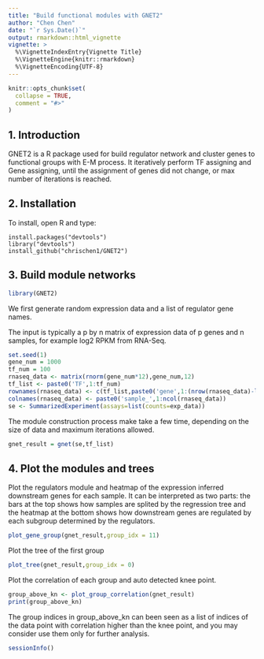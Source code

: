 ```yaml
---
title: "Build functional modules with GNET2"
author: "Chen Chen"
date: "`r Sys.Date()`"
output: rmarkdown::html_vignette
vignette: >
  %\VignetteIndexEntry{Vignette Title}
  %\VignetteEngine{knitr::rmarkdown}
  %\VignetteEncoding{UTF-8}
---
```


```r
knitr::opts_chunk$set(
  collapse = TRUE,
  comment = "#>"
)
```

## 1. Introduction
GNET2 is a R package used for build regulator network and cluster genes to functional groups with E-M process.
It iteratively perform TF assigning and Gene assigning, until the assignment of genes did not change, or max number of iterations is reached.

## 2. Installation
To install, open R and type:
```
install.packages("devtools")
library("devtools")
install_github("chrischen1/GNET2")
```

## 3. Build module networks
```r
library(GNET2)
```

We first generate random expression data and a list of regulator gene names. 

The input is typically a p by n matrix of expression data of p genes and n samples, for example log2 RPKM from RNA-Seq.

```r
set.seed(1)
gene_num = 1000
tf_num = 100
rnaseq_data <- matrix(rnorm(gene_num*12),gene_num,12)
tf_list <- paste0('TF',1:tf_num)
rownames(rnaseq_data) <- c(tf_list,paste0('gene',1:(nrow(rnaseq_data)-length(tf_list))))
colnames(rnaseq_data) <- paste0('sample_',1:ncol(rnaseq_data))
se <- SummarizedExperiment(assays=list(counts=exp_data))
```


The module construction process make take a few time, depending on the size of data and maximum iterations allowed. 

```r
gnet_result = gnet(se,tf_list)
```

## 4. Plot the modules and trees
Plot the regulators module and heatmap of the expression inferred downstream genes for each sample. It can be interpreted as two parts:
the bars at the top shows how samples are splited by the regression tree and the heatmap at the bottom shows how downstream genes are regulated by each subgroup determined by the regulators.

```r
plot_gene_group(gnet_result,group_idx = 11)
```


Plot the tree of the first group

```r
plot_tree(gnet_result,group_idx = 0)
```


Plot the correlation of each group and auto detected knee point.

```r
group_above_kn <- plot_group_correlation(gnet_result)
print(group_above_kn)
```

The group indices in group_above_kn can been seen as a list of indices of the data point with correlation higher than the knee point, and you may consider use them only for further analysis.

```r
sessionInfo()
```
